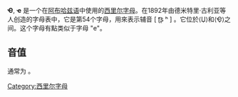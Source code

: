 {{Unreferenced|time=2018-04-19T01:53:26+00:00}}
{{Infobox Cyrillic|uc=Ҽ|lc=ҽ|Image=Cyrillic letter Abkhazian Che.png|uuc=04BC|ulc=04BD}}
'''Ҽ''', '''ҽ''' 是一个在[[阿布哈兹语|阿布哈兹语]]中使用的[[西里尔字母|西里尔字母]]。在1892年由德米特里·古利亚等人创造的字母表中，它是第54个字母，用來表示辅音 [ ʈ͡ʂ ʰ ] 。它位於⟨Џ⟩和⟨Ҿ⟩之间。这个字母有點类似于字母 "e"。
== 音值 ==
通常为 {{IPA4|tʂ}}。

{{Alphabet ab|width=90%}}

[[Category:西里尔字母|Category:西里尔字母]]